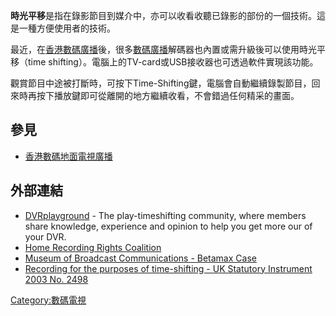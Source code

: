 {{Expand language|1=en|time=2022-01-21T14:57:12+00:00}}
{{Underlinked|time=2022-01-21T14:57:12+00:00}}
'''時光平移'''是指在錄影節目到媒介中，亦可以收看收聽已錄影的部份的一個技術。這是一種方便使用者的技術。

最近，在[[香港|香港]][[数字广播|數碼廣播]]後，很多[[数字广播|數碼廣播]]解碼器也內置或需升級後可以使用時光平移（time shifting）。電腦上的TV-card或USB接收器也可透過軟件實現該功能。

觀賞節目中途被打斷時，可按下Time-Shifting鍵，電腦會自動繼續錄製節目，回來時再按下播放鍵即可從離開的地方繼續收看，不會錯過任何精采的畫面。

== 參見 ==
* [[香港數碼地面電視廣播|香港數碼地面電視廣播]]

== 外部連結 ==
* [https://web.archive.org/web/20190822235626/http://www.dvrplayground.com/ DVRplayground] - The play-timeshifting community, where members share knowledge, experience and opinion to help you get more our of your DVR.
* [http://www.hrrc.org/ Home Recording Rights Coalition] {{Wayback|url=http://www.hrrc.org/ |date=20210307114423 }}
* [https://web.archive.org/web/20070113070150/http://www.museum.tv/archives/etv/B/htmlB/betamaxcase/betamaxcase.htm Museum of Broadcast Communications - Betamax Case]
* [http://www.opsi.gov.uk/si/si2003/20032498.htm#19 Recording for the purposes of time-shifting - UK Statutory Instrument 2003 No. 2498] {{Wayback|url=http://www.opsi.gov.uk/si/si2003/20032498.htm#19 |date=20100111220823 }}

[[Category:數碼電視|Category:數碼電視]]
